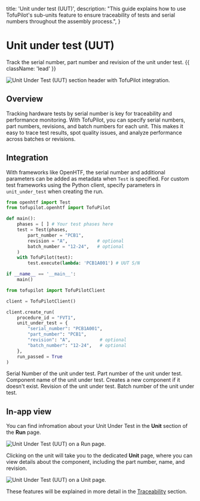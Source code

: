   title: 'Unit under test (UUT)',
  description:
    "This guide explains how to use TofuPilot's sub-units feature to ensure traceability of tests and serial numbers throughout the assembly process.",
}

# Unit under test (UUT)

Track the serial number, part number and revision of the unit under test. {{ className: 'lead' }}

<Image
  src="/uut-header.png"
  alt="Unit Under Test (UUT) section header with TofuPilot integration."
/>

## Overview

Tracking hardware tests by serial number is key for traceability and performance monitoring. With TofuPilot, you can specify serial numbers, part numbers, revisions, and batch numbers for each unit. This makes it easy to trace test results, spot quality issues, and analyze performance across batches or revisions.

## Integration

With frameworks like OpenHTF, the serial number and additional parameters can be added as metadata when `Test` is specified. For custom test frameworks using the Python client, specify parameters in `unit_under_test` when creating the run.

<CodeGroup>

```python {{ title: 'OpenHTF'}}
from openhtf import Test
from tofupilot.openhtf import TofuPilot

def main():
    phases = [ ] # Your test phases here
    test = Test(phases,
        part_number = "PCB1",
        revision = "A",           # optional
        batch_number = "12-24",   # optional
    )
    with TofuPilot(test):
        test.execute(lambda: 'PCB1A001') # UUT S/N

if __name__ == '__main__':
    main()
```

```python {{ title: 'Python Client'}}
from tofupilot import TofuPilotClient

client = TofuPilotClient()

client.create_run(
    procedure_id = "FVT1",
    unit_under_test = {
        "serial_number": "PCB1A001",
        "part_number": "PCB1",
        "revision": "A",           # optional
        "batch_number": "12-24",   # optional
    },
    run_passed = True
)
```

</CodeGroup>

<Properties>
  <Property name="serial_number" type="str">
    Serial Number of the unit under test.
  </Property>
  <Property name="part_number" type="str">
    Part number of the unit under test.
  </Property>
  <Property name="part_name" type="str (optional)">
    Component name of the unit under test. Creates a new component if it doesn't
    exist.
  </Property>
  <Property name="revision" type="str (optional)">
    Revision of the unit under test.
  </Property>
  <Property name="batch_number" type="str (optional)">
    Batch number of the unit under test.
  </Property>
</Properties>

## In-app view

You can find infromation about your Unit Under Test in the **Unit** section of the **Run** page.

<Image src="/uut-page-run.png" alt="Unit Under Test (UUT) on a Run page." />

Clicking on the unit will take you to the dedicated **Unit** page, where you can view details about the component, including the part number, name, and revision.

<Image src="/uut-page-unit.png" alt="Unit Under Test (UUT) on a Unit page." />

These features will be explained in more detail in the [Traceability](/traceability) section.
